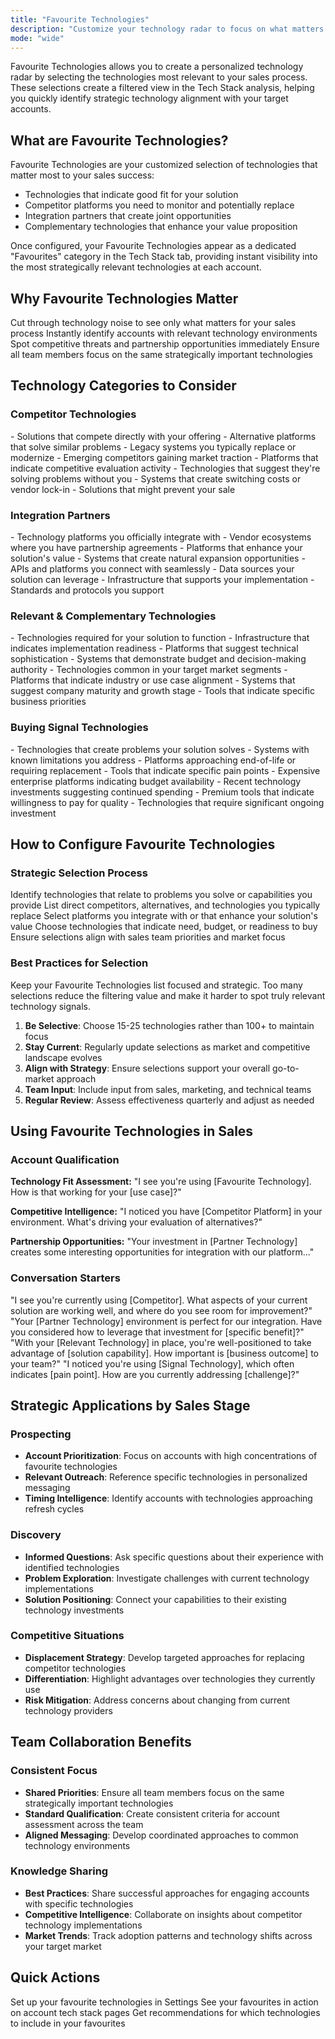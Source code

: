 ```yaml
---
title: "Favourite Technologies"
description: "Customize your technology radar to focus on what matters most to your sales success"
mode: "wide"
---
```


Favourite Technologies allows you to create a personalized technology radar by selecting the technologies most relevant to your sales process. These selections create a filtered view in the Tech Stack analysis, helping you quickly identify strategic technology alignment with your target accounts.

## What are Favourite Technologies?

Favourite Technologies are your customized selection of technologies that matter most to your sales success:

- Technologies that indicate good fit for your solution
- Competitor platforms you need to monitor and potentially replace
- Integration partners that create joint opportunities
- Complementary technologies that enhance your value proposition

<Info>
  Once configured, your Favourite Technologies appear as a dedicated "Favourites" category in the Tech Stack tab, providing instant visibility into the most strategically relevant technologies at each account.
</Info>

## Why Favourite Technologies Matter

<CardGroup cols={2}>
  <Card title="Focused Analysis" icon="crosshairs">
    Cut through technology noise to see only what matters for your sales process
  </Card>
  <Card title="Faster Qualification" icon="zap">
    Instantly identify accounts with relevant technology environments
  </Card>
  <Card title="Strategic Positioning" icon="chess">
    Spot competitive threats and partnership opportunities immediately
  </Card>
  <Card title="Team Consistency" icon="users">
    Ensure all team members focus on the same strategically important technologies
  </Card>
</CardGroup>

## Technology Categories to Consider

### **Competitor Technologies**

<Tabs>
  <Tab title="Direct Competitors">
    - Solutions that compete directly with your offering
    - Alternative platforms that solve similar problems
    - Legacy systems you typically replace or modernize
    - Emerging competitors gaining market traction
  </Tab>
  <Tab title="Competitive Intelligence">
    - Platforms that indicate competitive evaluation activity
    - Technologies that suggest they're solving problems without you
    - Systems that create switching costs or vendor lock-in
    - Solutions that might prevent your sale
  </Tab>
</Tabs>

### **Integration Partners**

<Tabs>
  <Tab title="Strategic Partnerships">
    - Technology platforms you officially integrate with
    - Vendor ecosystems where you have partnership agreements
    - Platforms that enhance your solution's value
    - Systems that create natural expansion opportunities
  </Tab>
  <Tab title="Technical Compatibility">
    - APIs and platforms you connect with seamlessly
    - Data sources your solution can leverage
    - Infrastructure that supports your implementation
    - Standards and protocols you support
  </Tab>
</Tabs>

### **Relevant & Complementary Technologies**

<Tabs>
  <Tab title="Solution Prerequisites">
    - Technologies required for your solution to function
    - Infrastructure that indicates implementation readiness
    - Platforms that suggest technical sophistication
    - Systems that demonstrate budget and decision-making authority
  </Tab>
  <Tab title="Market Indicators">
    - Technologies common in your target market segments
    - Platforms that indicate industry or use case alignment
    - Systems that suggest company maturity and growth stage
    - Tools that indicate specific business priorities
  </Tab>
</Tabs>

### **Buying Signal Technologies**

<Tabs>
  <Tab title="Need Indicators">
    - Technologies that create problems your solution solves
    - Systems with known limitations you address
    - Platforms approaching end-of-life or requiring replacement
    - Tools that indicate specific pain points
  </Tab>
  <Tab title="Budget Signals">
    - Expensive enterprise platforms indicating budget availability
    - Recent technology investments suggesting continued spending
    - Premium tools that indicate willingness to pay for quality
    - Technologies that require significant ongoing investment
  </Tab>
</Tabs>

## How to Configure Favourite Technologies

### **Strategic Selection Process**

<Steps>
  <Step title="Map Your Value Proposition">
    Identify technologies that relate to problems you solve or capabilities you provide
  </Step>
  <Step title="Analyze Competitive Landscape">
    List direct competitors, alternatives, and technologies you typically replace
  </Step>
  <Step title="Identify Integration Opportunities">
    Select platforms you integrate with or that enhance your solution's value
  </Step>
  <Step title="Define Buying Signals">
    Choose technologies that indicate need, budget, or readiness to buy
  </Step>
  <Step title="Validate with Team">
    Ensure selections align with sales team priorities and market focus
  </Step>
</Steps>

### **Best Practices for Selection**

<Warning>
  Keep your Favourite Technologies list focused and strategic. Too many selections reduce the filtering value and make it harder to spot truly relevant technology signals.
</Warning>

1. **Be Selective**: Choose 15-25 technologies rather than 100+ to maintain focus
2. **Stay Current**: Regularly update selections as market and competitive landscape evolves
3. **Align with Strategy**: Ensure selections support your overall go-to-market approach
4. **Team Input**: Include input from sales, marketing, and technical teams
5. **Regular Review**: Assess effectiveness quarterly and adjust as needed

## Using Favourite Technologies in Sales

### **Account Qualification**

**Technology Fit Assessment:**
"I see you're using [Favourite Technology]. How is that working for your [use case]?"

**Competitive Intelligence:**
"I noticed you have [Competitor Platform] in your environment. What's driving your evaluation of alternatives?"

**Partnership Opportunities:**
"Your investment in [Partner Technology] creates some interesting opportunities for integration with our platform..."

### **Conversation Starters**

<AccordionGroup>
  <Accordion title="Competitor Technologies Detected">
    "I see you're currently using [Competitor]. What aspects of your current solution are working well, and where do you see room for improvement?"
  </Accordion>
  <Accordion title="Integration Partners Identified">
    "Your [Partner Technology] environment is perfect for our integration. Have you considered how to leverage that investment for [specific benefit]?"
  </Accordion>
  <Accordion title="Complementary Technologies Found">
    "With your [Relevant Technology] in place, you're well-positioned to take advantage of [solution capability]. How important is [business outcome] to your team?"
  </Accordion>
  <Accordion title="Buying Signals Present">
    "I noticed you're using [Signal Technology], which often indicates [pain point]. How are you currently addressing [challenge]?"
  </Accordion>
</AccordionGroup>

## Strategic Applications by Sales Stage

### **Prospecting**

- **Account Prioritization**: Focus on accounts with high concentrations of favourite technologies
- **Relevant Outreach**: Reference specific technologies in personalized messaging
- **Timing Intelligence**: Identify accounts with technologies approaching refresh cycles

### **Discovery**

- **Informed Questions**: Ask specific questions about their experience with identified technologies
- **Problem Exploration**: Investigate challenges with current technology implementations
- **Solution Positioning**: Connect your capabilities to their existing technology investments

### **Competitive Situations**

- **Displacement Strategy**: Develop targeted approaches for replacing competitor technologies
- **Differentiation**: Highlight advantages over technologies they currently use
- **Risk Mitigation**: Address concerns about changing from current technology providers

## Team Collaboration Benefits

### **Consistent Focus**

- **Shared Priorities**: Ensure all team members focus on the same strategically important technologies
- **Standard Qualification**: Create consistent criteria for account assessment across the team
- **Aligned Messaging**: Develop coordinated approaches to common technology environments

### **Knowledge Sharing**

- **Best Practices**: Share successful approaches for engaging accounts with specific technologies
- **Competitive Intelligence**: Collaborate on insights about competitor technology implementations
- **Market Trends**: Track adoption patterns and technology shifts across your target market

## Quick Actions

<CardGroup cols={3}>
  <Card title="Configure Favourites" icon="gear" href="/settings/technologies">
    Set up your favourite technologies in Settings
  </Card>
  <Card title="View Tech Stack Analysis" icon="monitor" href="/account-intelligence/tech-stack">
    See your favourites in action on account tech stack pages
  </Card>
  <Card title="Ask AI Assistant" icon="message" href="/account-intelligence/ai-assistant">
    Get recommendations for which technologies to include in your favourites
  </Card>
</CardGroup>